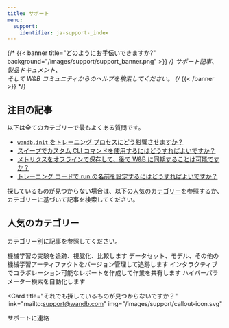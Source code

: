 ---
title: サポート
menu:
  support:
    identifier: ja-support-_index
---

{/* {{< banner title="どのようにお手伝いできますか?" background="/images/support/support_banner.png" >}} */}
サポート記事、製品ドキュメント、<br/>
そして W&B コミュニティからのヘルプを検索してください。
{/* {{< /banner >}} */}

## 注目の記事

以下は全てのカテゴリーで最もよくある質問です。

* [`wandb.init` をトレーニング プロセスにどう影響させますか？](/ja/support/kb-articles/wandbinit_training_process)
* [スイープでカスタム CLI コマンドを使用するにはどうすればよいですか？](/ja/support/kb-articles/custom_cli_commands_sweeps)
* [メトリクスをオフラインで保存して、後で W&B に同期することは可能ですか？](/ja/support/kb-articles/same_metric_appearing_more)
* [トレーニング コードで run の名前を設定するにはどうすればよいですか？](/ja/support/kb-articles/configure_name_run_training_code)

探しているものが見つからない場合は、以下の[人気のカテゴリー](#popular-categories)を参照するか、カテゴリーに基づいて記事を検索してください。

## 人気のカテゴリー

カテゴリー別に記事を参照してください。

<CardGroup cols={2}>
<Card title="実験管理" href="/ja/support/experiments/">
機械学習の実験を追跡、視覚化、比較します
</Card>
<Card title="アーティファクト" href="/ja/support/artifacts/">
データセット、モデル、その他の機械学習アーティファクトをバージョン管理して追跡します
</Card>
</CardGroup>
<CardGroup cols={2}>
<Card title="レポート" href="/ja/support/reports/">
インタラクティブでコラボレーション可能なレポートを作成して作業を共有します
</Card>
<Card title="Sweeps" href="/ja/support/sweeps">
ハイパーパラメーター検索を自動化します
</Card>
</CardGroup>


<Card
  title="それでも探しているものが見つからないですか？"
  link="mailto:support@wandb.com"
  img="/images/support/callout-icon.svg"
>
  サポートに連絡
</Card>
